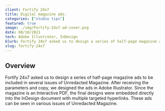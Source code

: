 ```yaml
---
client: Fortify 24x7
title: Digital magazine ads.
categories: ["studio tips"]
featured: true
image: ./img/Fortify-24x7-ad-cover.png
date: 08/10/2021
tech: Adobe Illustrator, InDesign
blurb: Fortify 24x7 asked us to design a series of half-page magazine ads to be included in several issues of Unredacted Magazine. After receiving the parameters and copy, we designed the ads in Adobe Illustrator. Since the magazine is an Interactive PDF, the final designs were embedded directly into the InDesign document with multiple targeted hyperlinks. These ads can be seen in various issues of Unredacted Magazine.
slug: fortify-24x7
---
```


## Overview

<div class="hr-div"></div>

Fortify 24x7 asked us to design a series of half-page magazine ads to be included in several issues of Unredacted Magazine. After receiving the parameters and copy, we designed the ads in Adobe Illustrator. Since the magazine is an Interactive PDF, the final designs were embedded directly into the InDesign document with multiple targeted hyperlinks. These ads can be seen in various issues of Unredacted Magazine.
